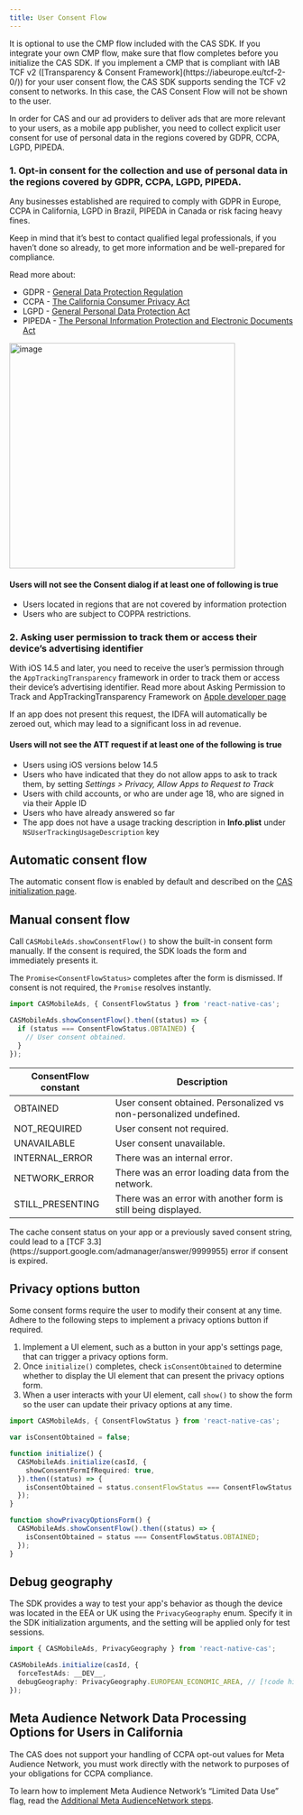 ```yaml
---
title: User Consent Flow
---
```


<Info>
It is optional to use the CMP flow included with the CAS SDK. If you integrate your own CMP flow, make sure that flow completes before you initialize the CAS SDK.
</Info>

<Info>
If you implement a CMP that is compliant with IAB TCF v2 ([Transparency & Consent Framework](https://iabeurope.eu/tcf-2-0/)) for your user consent flow, the CAS SDK supports sending the TCF v2 consent to networks. In this case, the CAS Consent Flow will not be shown to the user.
</Info>

In order for CAS and our ad providers to deliver ads that are more relevant to your users, as a mobile app publisher, you need to collect explicit user consent for use of personal data in the regions covered by GDPR, CCPA, LGPD, PIPEDA.

### 1. Opt-in consent for the collection and use of personal data in the regions covered by GDPR, CCPA, LGPD, PIPEDA.
Any businesses established are required to comply with GDPR in Europe, CCPA in California, LGPD in Brazil, PIPEDA in Canada or risk facing heavy fines.

Keep in mind that it’s best to contact qualified legal professionals, if you haven’t done so already, to get more information and be well-prepared for compliance.

Read more about:

* GDPR - [General Data Protection Regulation](https://gdpr-info.eu)
* CCPA - [The California Consumer Privacy Act](https://theccpa.org)
* LGPD - [General Personal Data Protection Act](https://lgpd-brazil.info)
* PIPEDA - [The Personal Information Protection and Electronic Documents Act](https://www.priv.gc.ca/en/privacy-topics/privacy-laws-in-canada/the-personal-information-protection-and-electronic-documents-act-pipeda/)

<Image height="400" alt="image" src="/assets/User-Consent-Flow-1.png" />

#### Users will not see the Consent dialog if at least one of following is true
* Users located in regions that are not covered by information protection
* Users who are subject to COPPA restrictions.

### 2. Asking user permission to track them or access their device’s advertising identifier
With iOS 14.5 and later, you need to receive the user’s permission through the `AppTrackingTransparency` framework in order to track them or access their device’s advertising identifier.  Read more about Asking Permission to Track and AppTrackingTransparency Framework on [Apple developer page](https://developer.apple.com/app-store/user-privacy-and-data-use/)

<Warning>  
If an app does not present this request, the IDFA will automatically be zeroed out, which may lead to a significant loss in ad revenue.
</Warning>

#### Users will not see the ATT request if at least one of the following is true
* Users using iOS versions below 14.5
* Users who have indicated that they do not allow apps to ask to track them, by setting *Settings > Privacy, Allow Apps to Request to Track*
* Users with child accounts, or who are under age 18, who are signed in via their Apple ID
* Users who have already answered so far
* The app does not have a usage tracking description in **Info.plist** under `NSUserTrackingUsageDescription` key

## Automatic consent flow
The automatic consent flow is enabled by default and described on the [CAS initialization page](ReactNative/Initialize-CAS).

## Manual consent flow
Call `CASMobileAds.showConsentFlow()` to show the built-in consent form manually.  If the consent is required, the SDK loads the form and immediately presents it.  

The `Promise<ConsentFlowStatus>` completes after the form is dismissed.  If consent is not required, the `Promise` resolves instantly.


```ts
import CASMobileAds, { ConsentFlowStatus } from 'react-native-cas';

CASMobileAds.showConsentFlow().then((status) => {
  if (status === ConsentFlowStatus.OBTAINED) {
    // User consent obtained.
  }
});
```

| ConsentFlow constant   | Description                                                        |
| ---------------------- | ------------------------------------------------------------------ |
| OBTAINED               | User consent obtained. Personalized vs non-personalized undefined. |
| NOT_REQUIRED           | User consent not required.                                         |
| UNAVAILABLE            | User consent unavailable.                                          |
| INTERNAL_ERROR         | There was an internal error.                                       |
| NETWORK_ERROR          | There was an error loading data from the network.                  |
| STILL_PRESENTING       | There was an error with another form is still being displayed.     |

<Warning>  
The cache consent status on your app or a previously saved consent string, could lead to a [TCF 3.3](https://support.google.com/admanager/answer/9999955) error if consent is expired.
</Warning>

## Privacy options button
Some consent forms require the user to modify their consent at any time. Adhere to the following steps to implement a privacy options button if required.

1. Implement a UI element, such as a button in your app's settings page, that can trigger a privacy options form.
2. Once `initialize()` completes, check `isConsentObtained` to determine whether to display the UI element that can present the privacy options form.
3. When a user interacts with your UI element, call `show()` to show the form so the user can update their privacy options at any time.

```ts
import CASMobileAds, { ConsentFlowStatus } from 'react-native-cas';

var isConsentObtained = false;

function initialize() {
  CASMobileAds.initialize(casId, {
    showConsentFormIfRequired: true,
  }).then((status) => {
    isConsentObtained = status.consentFlowStatus === ConsentFlowStatus.OBTAINED; // [!code highlight]
  });
}

function showPrivacyOptionsForm() {
  CASMobileAds.showConsentFlow().then((status) => {
    isConsentObtained = status === ConsentFlowStatus.OBTAINED;
  });
}
```

## Debug geography
The SDK provides a way to test your app's behavior as though the device was located in the EEA or UK using the `PrivacyGeography` enum.
Specify it in the SDK initialization arguments, and the setting will be applied only for test sessions.

```ts
import { CASMobileAds, PrivacyGeography } from 'react-native-cas';

CASMobileAds.initialize(casId, {
  forceTestAds: __DEV__,
  debugGeography: PrivacyGeography.EUROPEAN_ECONOMIC_AREA, // [!code highlight]
});

```

## Meta Audience Network Data Processing Options for Users in California
The CAS does not support your handling of CCPA opt-out values for Meta Audience Network, you must work directly with the network to purposes of your obligations for CCPA compliance.

To learn how to implement Meta Audience Network’s “Limited Data Use” flag, read the [Additional Meta AudienceNetwork steps](ReactNative/Additional-Meta-AudienceNetwork-steps).
